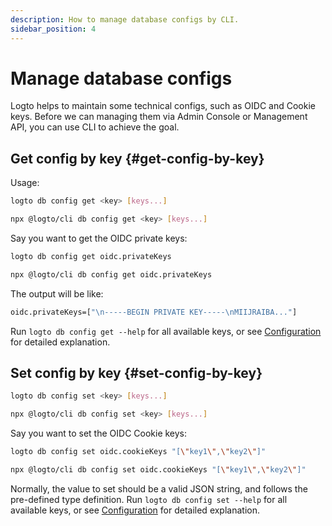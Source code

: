 ```yaml
---
description: How to manage database configs by CLI.
sidebar_position: 4
---
```



# Manage database configs

Logto helps to maintain some technical configs, such as OIDC and Cookie keys. Before we can managing them via Admin Console or Management API, you can use CLI to achieve the goal.

## Get config by key \{#get-config-by-key}

Usage:

<Tabs groupId="cmd">

  <TabItem value="cli" label="CLI">

```bash
logto db config get <key> [keys...]
```

  </TabItem>
  <TabItem value="npx" label="npx">

```bash
npx @logto/cli db config get <key> [keys...]
```

  </TabItem>

</Tabs>

Say you want to get the OIDC private keys:

<Tabs groupId="cmd">

  <TabItem value="cli" label="CLI">

```bash
logto db config get oidc.privateKeys
```

  </TabItem>
  <TabItem value="npx" label="npx">

```bash
npx @logto/cli db config get oidc.privateKeys
```

  </TabItem>

</Tabs>

The output will be like:

```bash
oidc.privateKeys=["\n-----BEGIN PRIVATE KEY-----\nMIIJRAIBA..."]
```

Run `logto db config get --help` for all available keys, or see [Configuration](/concepts/core-service/configuration/#database-configs) for detailed explanation.

## Set config by key \{#set-config-by-key}

<Tabs groupId="cmd">

  <TabItem value="cli" label="CLI">

```bash
logto db config set <key> [keys...]
```

  </TabItem>
  <TabItem value="npx" label="npx">

```bash
npx @logto/cli db config set <key> [keys...]
```

  </TabItem>

</Tabs>

Say you want to set the OIDC Cookie keys:

<Tabs groupId="cmd">

  <TabItem value="cli" label="CLI">

```bash
logto db config set oidc.cookieKeys "[\"key1\",\"key2\"]"
```

  </TabItem>
  <TabItem value="npx" label="npx">

```bash
npx @logto/cli db config set oidc.cookieKeys "[\"key1\",\"key2\"]"
```

  </TabItem>

</Tabs>

Normally, the value to set should be a valid JSON string, and follows the pre-defined type definition. Run `logto db config set --help` for all available keys, or see [Configuration](/concepts/core-service/configuration/) for detailed explanation.
